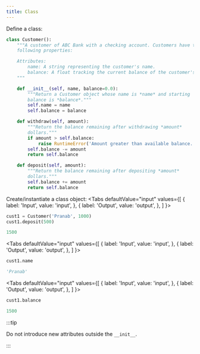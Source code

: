 ```yaml
---
title: Class
---
```


Define a class:
```python showLineNumbers
class Customer():
    """A customer of ABC Bank with a checking account. Customers have the
    following properties:

    Attributes:
        name: A string representing the customer's name.
        balance: A float tracking the current balance of the customer's account.
    """

    def __init__(self, name, balance=0.0):
        """Return a Customer object whose name is *name* and starting
        balance is *balance*."""
        self.name = name
        self.balance = balance

    def withdraw(self, amount):
        """Return the balance remaining after withdrawing *amount*
        dollars."""
        if amount > self.balance:
            raise RuntimeError('Amount greater than available balance.')
        self.balance -= amount
        return self.balance

    def deposit(self, amount):
        """Return the balance remaining after depositing *amount*
        dollars."""
        self.balance += amount
        return self.balance
```

Create/instantiate a class object:
<Tabs
  defaultValue="input"
  values={[
    { label: 'Input', value: 'input', },
    { label: 'Output', value: 'output', },
  ]
}>

<TabItem value="input">

```python
cust1 = Customer('Pranab', 1000)
cust1.deposit(500)
```

</TabItem>

<TabItem value="output">

```python
1500
```

</TabItem>
</Tabs>

<Tabs
  defaultValue="input"
  values={[
    { label: 'Input', value: 'input', },
    { label: 'Output', value: 'output', },
  ]
}>

<TabItem value="input">

```python
cust1.name
```

</TabItem>

<TabItem value="output">

```python
'Pranab'
```

</TabItem>
</Tabs>

<Tabs
  defaultValue="input"
  values={[
    { label: 'Input', value: 'input', },
    { label: 'Output', value: 'output', },
  ]
}>

<TabItem value="input">

```python
cust1.balance
```

</TabItem>

<TabItem value="output">

```python
1500
```

</TabItem>
</Tabs>

:::tip

Do not introduce new attributes outside the `__init__`.

:::
